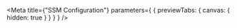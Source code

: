
<Meta
  title={"SSM Configuration"}
  parameters={
    {
      previewTabs: {
        canvas: {
          hidden: true
        }
      }
    }
  }
/>

<DataSsmConfigRootIndex />
